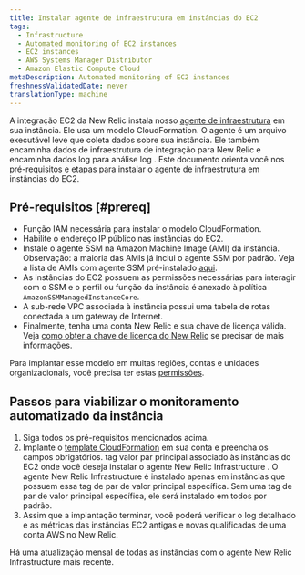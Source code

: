 ```yaml
---
title: Instalar agente de infraestrutura em instâncias do EC2
tags:
  - Infrastructure
  - Automated monitoring of EC2 instances
  - EC2 instances
  - AWS Systems Manager Distributor
  - Amazon Elastic Compute Cloud
metaDescription: Automated monitoring of EC2 instances
freshnessValidatedDate: never
translationType: machine
---
```


A integração EC2 da New Relic instala nosso [agente de infraestrutura](/docs/infrastructure/install-infrastructure-agent/get-started/install-infrastructure-agent-new-relic) em sua instância. Ele usa um modelo CloudFormation. O agente é um arquivo executável leve que coleta dados sobre sua instância. Ele também encaminha dados de infraestrutura de integração para New Relic e encaminha dados log para análise log . Este documento orienta você nos pré-requisitos e etapas para instalar o agente de infraestrutura em instâncias do EC2.

## Pré-requisitos [#prereq]

* Função IAM necessária para instalar o modelo CloudFormation.
* Habilite o endereço IP público nas instâncias do EC2.
* Instale o agente SSM na Amazon Machine Image (AMI) da instância. Observação: a maioria das AMIs já inclui o agente SSM por padrão. Veja a lista de AMIs com agente SSM pré-instalado [aqui](https://docs.aws.amazon.com/systems-manager/latest/userguide/ami-preinstalled-agent.html).
* As instâncias do EC2 possuem as permissões necessárias para interagir com o SSM e o perfil ou função da instância é anexado à política `AmazonSSMManagedInstanceCore`.
* A sub-rede VPC associada à instância possui uma tabela de rotas conectada a um gateway de Internet.
* Finalmente, tenha uma conta New Relic e sua chave de licença válida. Veja [como obter a chave de licença do New Relic](/docs/apis/intro-apis/new-relic-api-keys/) se precisar de mais informações.

Para implantar esse modelo em muitas regiões, contas e unidades organizacionais, você precisa ter estas [permissões](https://docs.aws.amazon.com/AWSCloudFormation/latest/UserGuide/stacksets-prereqs.html).

## Passos para viabilizar o monitoramento automatizado da instância

1. Siga todos os pré-requisitos mencionados acima.
2. Implante o [template CloudFormation](https://github.com/aws-quickstart/quickstart-ct-newrelic-one/blob/main/templates/EC2_Quickstart.yml) em sua conta e preencha os campos obrigatórios. tag valor par principal associado às instâncias do EC2 onde você deseja instalar o agente New Relic Infrastructure . O agente New Relic Infrastructure é instalado apenas em instâncias que possuem essa tag de par de valor principal específica. Sem uma tag de par de valor principal específica, ele será instalado em todos por padrão.
3. Assim que a implantação terminar, você poderá verificar o log detalhado e as métricas das instâncias EC2 antigas e novas qualificadas de uma conta AWS no New Relic.

<Callout variant="important">
  Há uma atualização mensal de todas as instâncias com o agente New Relic Infrastructure mais recente.
</Callout>